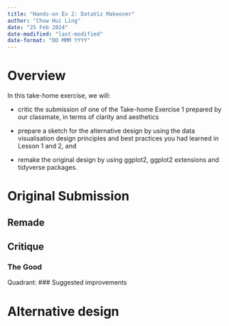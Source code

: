 ```yaml
---
title: "Hands-on Ex 2: DataViz Makeover"
author: "Chow Hui Ling"
date: "25 Feb 2024"
date-modified: "last-modified"
date-format: "DD MMM YYYY"
---
```


# Overview

In this take-home exercise, we will:

-   critic the submission of one of the Take-home Exercise 1 prepared by our classmate, in terms of clarity and aesthetics

-   prepare a sketch for the alternative design by using the data visualisation design principles and best practices you had learned in Lesson 1 and 2, and

-   remake the original design by using ggplot2, ggplot2 extensions and tidyverse packages.

# Original Submission

## Remade
## Critique
### The Good
Quadrant: 
### Suggested improvements

# Alternative design


